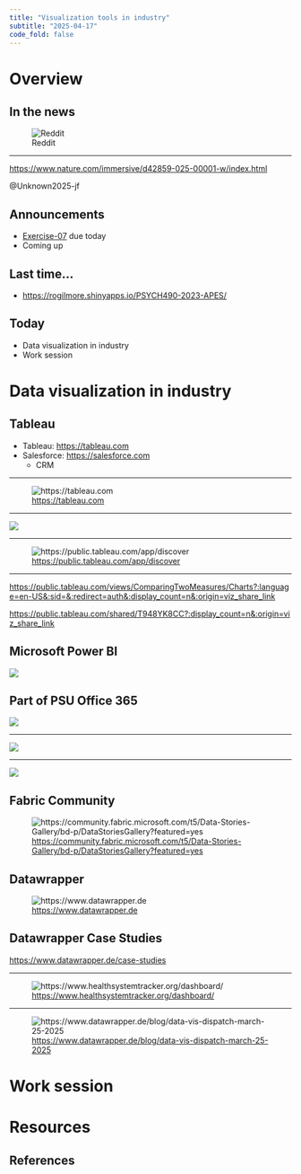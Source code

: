 ```yaml
---
title: "Visualization tools in industry"
subtitle: "2025-04-17"
code_fold: false
---
```


# Overview

## In the news

![Reddit](https://www.reddit.com/media?url=https%3A%2F%2Fpreview.redd.it%2Fthis-is-how-long-it-takes-to-fly-to-different-objects-in-v0-l5zh2r49c1ve1.jpeg%3Fwidth%3D1080%26crop%3Dsmart%26auto%3Dwebp%26s%3D7abebf7ba3a9d471f0771e27155f253dd6fc1193)

---

<https://www.nature.com/immersive/d42859-025-00001-w/index.html>

@Unknown2025-jf

## Announcements

- [Exercise-07](../exercises/ex07-figs-w-python.qmd) [due]{.orange_due} today
- Coming up

## Last time...

- <https://rogilmore.shinyapps.io/PSYCH490-2023-APES/>

## Today

- Data visualization in industry
- Work session

# Data visualization in industry

## Tableau

- Tableau: <https://tableau.com>
- Salesforce: <https://salesforce.com>
  - CRM
  
---

![<https://tableau.com>](../include/img/tableau.png)

---

![](../include/img/tableau-public.png)

---

![<https://public.tableau.com/app/discover>](../include/img/tableau-public.png)

---

<https://public.tableau.com/views/ComparingTwoMeasures/Charts?:language=en-US&:sid=&:redirect=auth&:display_count=n&:origin=viz_share_link>

<https://public.tableau.com/shared/T948YK8CC?:display_count=n&:origin=viz_share_link>

## Microsoft Power BI

![](../include/img/microsoft-power-bi.png)

## Part of PSU Office 365

![](../include/img/microsoft-power-bi-psu.png)

---

![](../include/img/power-bi-psu-launch-page.png)

---

![](../include/img/power-bi-psu-ug-admissions.png)

## Fabric Community

![<https://community.fabric.microsoft.com/t5/Data-Stories-Gallery/bd-p/DataStoriesGallery?featured=yes>](../include/img/microsoft-bi-fabric-community.png)

## Datawrapper

![<https://www.datawrapper.de>](../include/img/datawrapper.png)

## Datawrapper Case Studies

<https://www.datawrapper.de/case-studies>

---

![<https://www.healthsystemtracker.org/dashboard/>](../include/img/healthsystemtracker.png)

---

![<https://www.datawrapper.de/blog/data-vis-dispatch-march-25-2025>](../include/img/datawrapper-viz-dispatch.png)

# Work session

# Resources

## References
